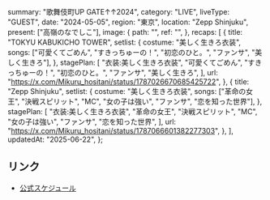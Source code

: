   summary: "歌舞伎町UP GATE↑↑2024",
  category: "LIVE",
  liveType: "GUEST",
  date: "2024-05-05",
  region: "東京",
  location: "Zepp Shinjuku",
  present: ["高嶺のなでしこ"],
  image: {
    path: "",
    ref: "",
  },
  recaps: [
    {
      title: "TOKYU KABUKICHO TOWER",
      setlist: {
        costume: "美しく生きろ衣装",
        songs: ["可愛くてごめん", "すきっちゅーの！", "初恋のひと。", "ファンサ", "美しく生きろ"],
      },
      stagePlan: [
        "衣装:美しく生きろ衣装",
        "可愛くてごめん",
        "すきっちゅーの！",
        "初恋のひと。",
        "ファンサ",
        "美しく生きろ",
      ],
      url: "https://x.com/Mikuru_hositani/status/1787026670685425722",
    },
    {
      title: "Zepp Shinjuku",
      setlist: {
        costume: "美しく生きろ衣装",
        songs: ["革命の女王", "決戦スピリット", "MC", "女の子は強い", "ファンサ", "恋を知った世界"],
      },
      stagePlan: [
        "衣装:美しく生きろ衣装",
        "革命の女王",
        "決戦スピリット",
        "MC",
        "女の子は強い",
        "ファンサ",
        "恋を知った世界",
      ],
      url: "https://x.com/Mikuru_hositani/status/1787066601382277303",
    },
  ],
  updatedAt: "2025-06-22",
};

## リンク

- [公式スケジュール](https://takanenonadeshiko.jp/?p=1949)
